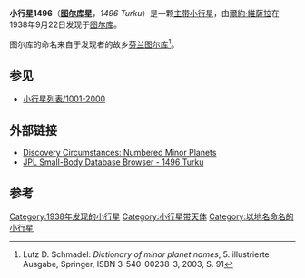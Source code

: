 {{Infobox planet
| width = 25em
| bgcolour = #FFFFC0 
| name = Turku
| discovery = yes
| discovery_ref =
| discoverer = [[爾約·維薩拉|爾約·維薩拉]]
| discovery_site = [[图尔库|图尔库]]
| discovered = 1938年9月22日
| designations = yes
| mp_name = 1496
| alt_names = 1938 SA1 ; 1928 QN <br/> 1928 RE ; 1950 EC <br/> 1954 MH ; 1957 HB 
| named_after = [[图尔库|图尔库]]
| mp_category = 
| epoch = [[Julian_day|JD]] 2455800.5 (2011-Aug-27.0)
| eccentricity = 0.1628697
| semimajor  = 2.2051153 AU
| perihelion   = 1.8459688 AU
| inclination = 2.50376°
| asc_node = 294.45247°
| arg_peri = 0.72191°
| mean_anomaly = 148.79593[[角度|°]]
| period = 1196.0390774 [[day|d]] (  3.27 [[Julian_year_(astronomy)|a]])
| aphelion = 2.5642618 [[天文单位|AU]]
| orbit_ref = <ref>[http://ssd.jpl.nasa.gov/sbdb.cgi?sstr=1496 JPL Small-Body Database Browser - 1496 Turku]</ref>
| avg_speed =
| satellites =
| physical_characteristics = yes
| dimensions =
| mass =
| density =
| surface_grav =
| escape_velocity =
| sidereal_day =
| axial_tilt =
| pole_ecliptic_lat =
| pole_ecliptic_lon =
| albedo =
| rotation=6.47 h
| temperatures=
| temp_name1 =
| mean_temp_1 =
| max_temp_1 =
| temp_name2 =
| max_temp_2 =
| spectral_type =
| abs_magnitude = 12.9
}}
'''小行星1496'''（'''[[图尔库|图尔库]]星'''，''1496 Turku''）是一颗[[小行星带|主带小行星]]，由[[爾約·維薩拉|爾約·維薩拉]]在1938年9月22日发现于[[图尔库|图尔库]]。

图尔库的命名来自于发现者的故乡[[芬兰|芬兰]][[图尔库|图尔库]]<ref name="Schmadel2003">Lutz D. Schmadel: ''Dictionary of minor planet names'', 5. illustrierte Ausgabe, Springer, ISBN 3-540-00238-3, 2003, S. 91</ref>。

==参见==
* [[小行星列表/1001-2000|小行星列表/1001-2000]]

== 外部链接 ==
* [http://cfa-www.harvard.edu/iau/lists/NumberedMPs.txt Discovery Circumstances: Numbered Minor Planets] {{Wayback|url=http://cfa-www.harvard.edu/iau/lists/NumberedMPs.txt |date=20080517010638 }}
* [http://ssd.jpl.nasa.gov/sbdb.cgi?sstr=1496 JPL Small-Body Database Browser - 1496 Turku] {{Wayback|url=http://ssd.jpl.nasa.gov/sbdb.cgi?sstr=1496 |date=20201119012246 }}

== 参考 ==
{{Reflist}}
{{Minor Planet Number|[[小行星1495|1495 Helsinki]]|[[小行星1497|1497 Tampere]]}}

[[Category:1938年发现的小行星|Category:1938年发现的小行星]]
[[Category:小行星带天体|Category:小行星带天体]]
[[Category:以地名命名的小行星|Category:以地名命名的小行星]]

{{Beltasteroid-stub}}